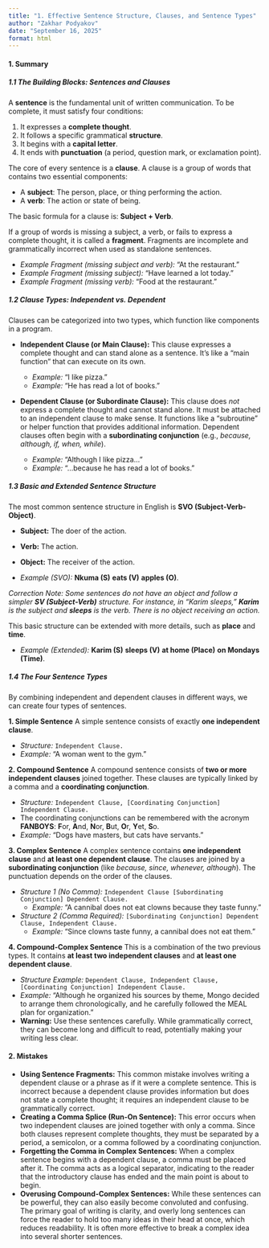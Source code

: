 ```yaml
---
title: "1. Effective Sentence Structure, Clauses, and Sentence Types"
author: "Zakhar Podyakov"
date: "September 16, 2025"
format: html
---
```


#### 1. Summary

##### 1.1 The Building Blocks: Sentences and Clauses

A **sentence** is the fundamental unit of written communication. To be complete, it must satisfy four conditions:

1.  It expresses a **complete thought**.
2.  It follows a specific grammatical **structure**.
3.  It begins with a **capital letter**.
4.  It ends with **punctuation** (a period, question mark, or exclamation point).

The core of every sentence is a **clause**. A clause is a group of words that contains two essential components:

*   A **subject**: The person, place, or thing performing the action.
*   A **verb**: The action or state of being.

The basic formula for a clause is: **Subject + Verb**.

If a group of words is missing a subject, a verb, or fails to express a complete thought, it is called a **fragment**. Fragments are incomplete and grammatically incorrect when used as standalone sentences.

*   *Example Fragment (missing subject and verb):* "At the restaurant."
*   *Example Fragment (missing subject):* "Have learned a lot today."
*   *Example Fragment (missing verb):* "Food at the restaurant."

##### 1.2 Clause Types: Independent vs. Dependent

Clauses can be categorized into two types, which function like components in a program.

*   **Independent Clause (or Main Clause):** This clause expresses a complete thought and can stand alone as a sentence. It's like a "main function" that can execute on its own.

    *   *Example:* "I like pizza."
    *   *Example:* "He has read a lot of books."

*   **Dependent Clause (or Subordinate Clause):** This clause does *not* express a complete thought and cannot stand alone. It must be attached to an independent clause to make sense. It functions like a "subroutine" or helper function that provides additional information. Dependent clauses often begin with a **subordinating conjunction** (e.g., *because, although, if, when, while*).

    *   *Example:* "Although I like pizza..."
    *   *Example:* "...because he has read a lot of books."

##### 1.3 Basic and Extended Sentence Structure

The most common sentence structure in English is **SVO (Subject-Verb-Object)**.

*   **Subject:** The doer of the action.
*   **Verb:** The action.
*   **Object:** The receiver of the action.

*   *Example (SVO):* **Nkuma (S)** **eats (V)** **apples (O)**.

*Correction Note:* *Some sentences do not have an object and follow a simpler **SV (Subject-Verb)** structure. For instance, in "Karim sleeps," **Karim** is the subject and **sleeps** is the verb. There is no object receiving an action.*

This basic structure can be extended with more details, such as **place** and **time**.

*   *Example (Extended):* **Karim (S)** **sleeps (V)** **at home (Place)** **on Mondays (Time)**.

##### 1.4 The Four Sentence Types

By combining independent and dependent clauses in different ways, we can create four types of sentences.

**1. Simple Sentence**
A simple sentence consists of exactly **one independent clause**.

*   *Structure:* `Independent Clause.`
*   *Example:* "A woman went to the gym."

**2. Compound Sentence**
A compound sentence consists of **two or more independent clauses** joined together. These clauses are typically linked by a comma and a **coordinating conjunction**.

*   *Structure:* `Independent Clause, [Coordinating Conjunction] Independent Clause.`
*   The coordinating conjunctions can be remembered with the acronym **FANBOYS**: **F**or, **A**nd, **N**or, **B**ut, **O**r, **Y**et, **S**o.
*   *Example:* "Dogs have masters, but cats have servants."

**3. Complex Sentence**
A complex sentence contains **one independent clause** and **at least one dependent clause**. The clauses are joined by a **subordinating conjunction** (like *because, since, whenever, although*). The punctuation depends on the order of the clauses.

*   *Structure 1 (No Comma):* `Independent Clause [Subordinating Conjunction] Dependent Clause.`
    *   *Example:* "A cannibal does not eat clowns because they taste funny."
*   *Structure 2 (Comma Required):* `[Subordinating Conjunction] Dependent Clause, Independent Clause.`
    *   *Example:* "Since clowns taste funny, a cannibal does not eat them."

**4. Compound-Complex Sentence**
This is a combination of the two previous types. It contains **at least two independent clauses** and **at least one dependent clause**.

*   *Structure Example:* `Dependent Clause, Independent Clause, [Coordinating Conjunction] Independent Clause.`
*   *Example:* "Although he organized his sources by theme, Mongo decided to arrange them chronologically, and he carefully followed the MEAL plan for organization."
*   **Warning:** Use these sentences carefully. While grammatically correct, they can become long and difficult to read, potentially making your writing less clear.

#### 2. Mistakes
*   **Using Sentence Fragments:** This common mistake involves writing a dependent clause or a phrase as if it were a complete sentence. This is incorrect because a dependent clause provides information but does not state a complete thought; it requires an independent clause to be grammatically correct.
*   **Creating a Comma Splice (Run-On Sentence):** This error occurs when two independent clauses are joined together with only a comma. Since both clauses represent complete thoughts, they must be separated by a period, a semicolon, or a comma followed by a coordinating conjunction.
*   **Forgetting the Comma in Complex Sentences:** When a complex sentence begins with a dependent clause, a comma must be placed after it. The comma acts as a logical separator, indicating to the reader that the introductory clause has ended and the main point is about to begin.
*   **Overusing Compound-Complex Sentences:** While these sentences can be powerful, they can also easily become convoluted and confusing. The primary goal of writing is clarity, and overly long sentences can force the reader to hold too many ideas in their head at once, which reduces readability. It is often more effective to break a complex idea into several shorter sentences.